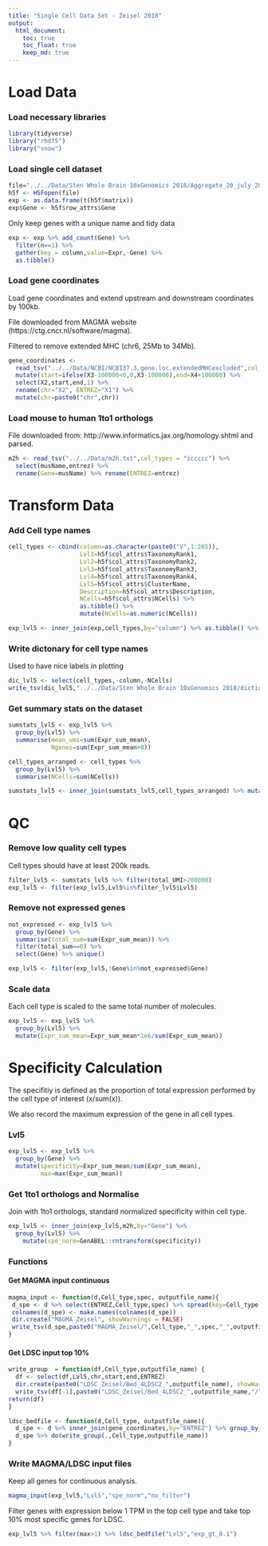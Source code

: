 ```yaml
---
title: "Single Cell Data Set - Zeisel 2018"
output: 
  html_document:
    toc: true
    toc_float: true
    keep_md: true
---
```


# Load Data

### Load necessary libraries

```R
library(tidyverse)
library("rhdf5")
library("snow")
```

### Load single cell dataset

```r
file="../../Data/Sten Whole Brain 10xGenomics 2018/Aggregate_20_july_2018/l5_all.agg.loom"
h5f <- H5Fopen(file)
exp <- as.data.frame(t(h5f$matrix))
exp$Gene <- h5f$row_attrs$Gene
```

Only keep genes with a unique name and tidy data

```R
exp <- exp %>% add_count(Gene) %>% 
  filter(n==1) %>%
  gather(key = column,value=Expr,-Gene) %>%
  as.tibble()
```


### Load gene coordinates

Load gene coordinates and extend upstream and downstream coordinates by 100kb.

File downloaded from MAGMA website (https://ctg.cncr.nl/software/magma).

Filtered to remove extended MHC (chr6, 25Mb to 34Mb).

```r
gene_coordinates <- 
  read_tsv("../../Data/NCBI/NCBI37.3.gene.loc.extendedMHCexcluded",col_names = FALSE,col_types = 'cciicc') %>%
  mutate(start=ifelse(X3-100000<0,0,X3-100000),end=X4+100000) %>%
  select(X2,start,end,1) %>% 
  rename(chr="X2", ENTREZ="X1") %>% 
  mutate(chr=paste0("chr",chr))
```

### Load mouse to human 1to1 orthologs

File downloaded from: http://www.informatics.jax.org/homology.shtml and parsed.

```R
m2h <- read_tsv("../../Data/m2h.txt",col_types = "iccccc") %>% 
  select(musName,entrez) %>%
  rename(Gene=musName) %>% rename(ENTREZ=entrez)
```

# Transform Data

### Add Cell type names

```R
cell_types <- cbind(column=as.character(paste0("V",1:265)),
                    Lvl1=h5f$col_attrs$TaxonomyRank1,
                    Lvl2=h5f$col_attrs$TaxonomyRank2,
                    Lvl3=h5f$col_attrs$TaxonomyRank3,
                    Lvl4=h5f$col_attrs$TaxonomyRank4,
                    Lvl5=h5f$col_attrs$ClusterName,
                    Description=h5f$col_attrs$Description,
                    NCells=h5f$col_attrs$NCells) %>%  
                    as.tibble() %>%
                    mutate(NCells=as.numeric(NCells))

exp_lvl5 <- inner_join(exp,cell_types,by="column") %>% as.tibble() %>% ungroup() %>% rename(Expr_sum_mean=Expr)
```

### Write dictonary for cell type names

Used to have nice labels in plotting

```R
dic_lvl5 <- select(cell_types,-column,-NCells)
write_tsv(dic_lvl5,"../../Data/Sten Whole Brain 10xGenomics 2018/dictionary_cell_type_names.txt")
```

### Get summary stats on the dataset

```R
sumstats_lvl5 <- exp_lvl5 %>% 
  group_by(Lvl5) %>%
  summarise(mean_umi=sum(Expr_sum_mean),
            Ngenes=sum(Expr_sum_mean>0))

cell_types_arranged <- cell_types %>% 
  group_by(Lvl5) %>% 
  summarise(NCells=sum(NCells)) 

sumstats_lvl5 <- inner_join(sumstats_lvl5,cell_types_arranged) %>% mutate(total_UMI=mean_umi*NCells)
```

# QC

### Remove low quality cell types

Cell types should have at least 200k reads.

```R
filter_lvl5 <- sumstats_lvl5 %>% filter(total_UMI>200000)
exp_lvl5 <- filter(exp_lvl5,Lvl5%in%filter_lvl5$Lvl5)
```

### Remove not expressed genes

```R
not_expressed <- exp_lvl5 %>% 
  group_by(Gene) %>% 
  summarise(total_sum=sum(Expr_sum_mean)) %>% 
  filter(total_sum==0) %>% 
  select(Gene) %>% unique() 

exp_lvl5 <- filter(exp_lvl5,!Gene%in%not_expressed$Gene)
```

### Scale data

Each cell type is scaled to the same total number of molecules. 

```R
exp_lvl5 <- exp_lvl5 %>% 
  group_by(Lvl5) %>% 
  mutate(Expr_sum_mean=Expr_sum_mean*1e6/sum(Expr_sum_mean))
```

# Specificity Calculation

The specifitiy is defined as the proportion of total expression performed by the cell type of interest (x/sum(x)).

We also record the maximum expression of the gene in all cell types. 

### Lvl5

```R
exp_lvl5 <- exp_lvl5 %>% 
  group_by(Gene) %>% 
  mutate(specificity=Expr_sum_mean/sum(Expr_sum_mean),
         max=max(Expr_sum_mean))
```

### Get 1to1 orthologs and Normalise

Join with 1to1 orthologs, standard normalized specificity within cell type.

```R
exp_lvl5 <- inner_join(exp_lvl5,m2h,by="Gene") %>% 
  group_by(Lvl5) %>%
    mutate(spe_norm=GenABEL::rntransform(specificity))
```

### Functions

#### Get MAGMA input continuous

```R
magma_input <- function(d,Cell_type,spec, outputfile_name){
 d_spe <- d %>% select(ENTREZ,Cell_type,spec) %>% spread(key=Cell_type,value=spec)
 colnames(d_spe) <- make.names(colnames(d_spe))
 dir.create("MAGMA_Zeisel", showWarnings = FALSE)
 write_tsv(d_spe,paste0("MAGMA_Zeisel/",Cell_type,"_",spec,"_",outputfile_name,".txt"))
}
```

#### Get LDSC input top 10%

```R
write_group  = function(df,Cell_type,outputfile_name) {
  df <- select(df,Lvl5,chr,start,end,ENTREZ)
  dir.create(paste0("LDSC_Zeisel/Bed_4LDSC2_",outputfile_name), showWarnings = FALSE,recursive = TRUE)
  write_tsv(df[-1],paste0("LDSC_Zeisel/Bed_4LDSC2_",outputfile_name,"/",make.names(unique(df[1])),".bed"),col_names = F)
return(df)
}
```

```R
ldsc_bedfile <- function(d,Cell_type, outputfile_name){
  d_spe <- d %>% inner_join(gene_coordinates,by="ENTREZ") %>% group_by_(Cell_type) %>% filter(specificity>=quantile(specificity,0.9)) 
  d_spe %>% do(write_group(.,Cell_type,outputfile_name))
}
```

### Write MAGMA/LDSC input files 

Keep all genes for continuous analysis.

```R
magma_input(exp_lvl5,"Lvl5","spe_norm","no_filter")
```

Filter genes with expression below 1 TPM in the top cell type and take top 10% most specific genes for LDSC.

```R
exp_lvl5 %>% filter(max>1) %>% ldsc_bedfile("Lvl5","exp_gt_0.1")
```